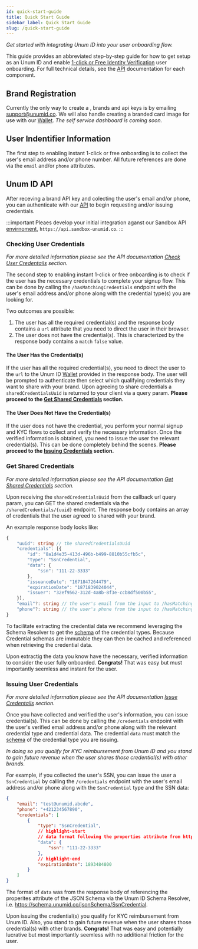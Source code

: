 ```yaml
---
id: quick-start-guide
title: Quick Start Guide
sidebar_label: Quick Start Guide
slug: /quick-start-guide
---
```



*Get started with integrating Unum ID into your user onboarding flow.*

This guide provides an abbreviated step-by-step guide for how to get setup as an Unum ID <Tip type="brand"/> and enable [1-click or Free Identity Verification](https://www.unumid.co/1-click) user onboarding. For full technical details, see the [API](/api-overview) documentation for each component.

## Brand Registration
Currently the only way to create a <Tip type="customer"/>, <Tip type="brand">brands</Tip>  and api keys is by emailing support@unumid.co. We will also handle creating a branded card image for use with our [Wallet](https://wallet.unumid.co/). *The self service dashboard is coming soon.*

## User Indentifier Information
The first step to enabling instant 1-click or free onboarding is to collect the user's email address and/or phone number. All future <Tip type="user"/> references are done via the `email` and/or `phone` attributes.

## Unum ID API
After receving a brand API key and colecting the user's email and/or phone, you can authenticate with our [API](/api-overview) to begin requesting and/or issuing <Tip type="user"/> <Tip type="credential">credentials</Tip>.

:::important
Pleaes develop your initial integration aganst our Sandbox API [envirnoment](api-overview#environments), `https://api.sandbox-unumid.co`.
:::

### Checking User Credentials
*For more detailed information please see the API documentation [Check User Credentails](/api-overview#check-user-credentials) section.*<br/>

The second step to enabling instant 1-click or free onboarding is to check if the user has the necessary credentials to complete your signup flow. This can be done by calling the `/hasMatchingCredentials` endpoint with the user's email address and/or phone along with the credential type(s) you are looking for. 

Two outcomes are possible:
1. The user has all the required credential(s) and the response body contains a `url` attribute that you need to direct the user in their browser.
2. The user does not have the credential(s). This is characterized by the response body contains a `match` `false` value.

#### The User Has the Credential(s)
If the user has all the required credential(s), you need to direct the user to the `url` to the Unum ID [Wallet](https://wallet.unumid.co/) provided in the response body. The user will be prompted to authenticate then select which qualifying credentials they want to share with your brand. Upon agreeing to share <Tip type="credential">credentials</Tip> a `sharedCredentialsUuid` is returned to your client via a query param. **Please proceed to the [Get Shared Credentials](#get-shared-credentials) section.**

#### The User Does Not Have the Credential(s)
If the user does not have the credential, you perform your normal signup and KYC flows to collect and verify the necessary information. Once the verified information is obtained, you need to issue the user the relevant credential(s). This can be done completely behind the scenes. **Please proceed to the [Issuing Credentials](#issuing-user-credentials) section.**

### Get Shared Credentials
*For more detailed information please see the API documentation [Get Shared Credentials](/api-overview#get-shared-credentials) section.*<br/>

Upon receiving the `sharedCredentialsUuid` from the callback url query param, you can GET the shared <Tip type="credential">credentials</Tip> via the `/sharedCredentials/{uuid}` endpoint. The response body contains an array of <Tip type="credential">credentials</Tip> that the user agreed to shared with your brand.

An example response body looks like:

```typescript title="Example /sharedCredentials Response Body"
{
    "uuid": string // the sharedCredentialsUuid
    "credentials": [{
        "id": "8a1d4e35-413d-496b-b499-8810b55cfb5c",
        "type": "SsnCredential",
        "data": {
            "ssn": "111-22-3333"
        },
        "issuanceDate": "1671847264479",
        "expirationDate": "1871839024044",
        "issuer": "32ef9562-312d-4a8b-8f3e-ccb8df500b55",
    }],
    "email"?: string // the user's email from the input to /hasMatchingCredentials; only present if email was provided
    "phone"?: string // the user's phone from the input to /hasMatchingCredentials; only present if phone was provided
}
```

To facilitate extracting the credential data we recommend leveraging the Schema Resolver to get the [schema](/schema) of the credential types. Because Credential schemas are immutable they can then be cached and referenced when retrieving the credential data.

Upon extractig the data you know have the necessary, verified information to consider the user fully onboarded. **Congrats!** That was easy but must importantly seemless and instant for the user.

### Issuing User Credentials
*For more detailed information please see the API documentation [Issue Credentails](/api-overview#issue-credentials) section.*<br/>

Once you have collected and verified the user's information, you can issue credential(s). This can be done by calling the `/credentials` endpoint with the user's verified email address and/or phone along with the relevant credential type and credential data. The credential `data` must match the [schema](/schema) of the credential type you are issuing.

*In doing so you qualify for KYC reimbursement from Unum ID and you stand to gain future revenue when the user shares those credential(s) with other brands.*

For example, if you collected the user's SSN, you can issue the user a `SsnCredential` by calling the `/credentials` endpoint with the user's email address and/or phone along with the `SsnCredential` type and the SSN data: 

```json title="Example Issue Credentials Request Body"
{
    "email": "test@unumid.abcde",
    "phone": "+421234567890",
    "credentials": [
        {
            "type": "SsnCredential",
            // highlight-start
            // data format following the properties attribute from https://schema.unumid.co/jsonSchema/SsnCredential
            "data": {
                "ssn": "111-22-3333"
            },
            // highlight-end
            "expirationDate": 1893484800
        }
    ]
}
```

The format of `data` was from the response body of referencing the properites attribute of the JSON Schema via the Unum ID Schema Resolver, i.e. https://schema.unumid.co/jsonSchema/SsnCredential.

Upon issuing the credential(s) you qualify for KYC reimbursement from Unum ID. Also, you stand to gain future revenue when the user shares those credential(s) with other brands. **Congrats!** That was easy and potentially lucrative but most importantly seemless with no additional friction for the user.
